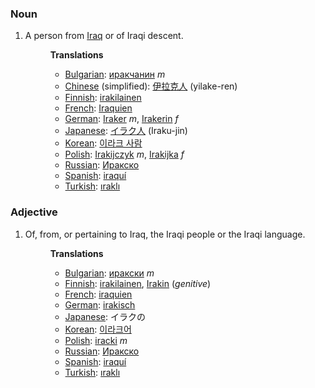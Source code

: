 ===Noun===
#A person from [[Iraq]] or of Iraqi descent.
#:'''Translations'''
#:*[[Bulgarian]]: [[иракчанин]] ''m''
#:*[[Chinese]] (simplified): [[伊拉克人]] (yilake-ren)
#:*[[Finnish]]: [[irakilainen]]
#:*[[French]]: [[Iraquien]]
#:*[[German]]: [[Iraker]] ''m'', [[Irakerin]] ''f''
#:*[[Japanese]]: [[イラク人]] (Iraku-jin)
#:*[[Korean]]: [[이라크 사람]]
#:*[[Polish]]: [[Irakijczyk]] ''m'', [[Irakijka]] ''f''
#:*[[Russian]]: [[Иракско]]
#:*[[Spanish]]: [[iraquí]]
#:*[[Turkish]]: [[ıraklı]]

===Adjective===
#Of, from, or pertaining to Iraq, the Iraqi people or the Iraqi language.
#:'''Translations'''
#:*[[Bulgarian]]: [[иракски]] ''m''
#:*[[Finnish]]: [[irakilainen]], [[Irak#Finnish|Irakin]] (''genitive'')
#:*[[French]]: [[iraquien]]
#:*[[German]]: [[irakisch]]
#:*[[Japanese]]: イラクの
#:*[[Korean]]: [[이라크어]]
#:*[[Polish]]: [[iracki]] ''m''
#:*[[Russian]]: [[Иракско]]
#:*[[Spanish]]: [[iraquí]]
#:*[[Turkish]]: [[ıraklı]]